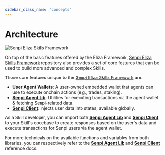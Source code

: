 ```yaml
---
sidebar_class_name: "concepts"
---
```



# Architecture

<CopyPageButton />

![Senpi Eliza Skills Framework](/img/architecture.png)

On top of the basic features offered by the Eliza Framework, [Senpi Eliza Skills Framework](https://github.com/moxie-protocol/moxie-agent-skills) repository also provides a set of core features that can be used to build more advanced and complex Skills.

Those core features unique to the [Senpi Eliza Skills Framework](https://github.com/moxie-protocol/moxie-agent-skills) are:

- **User Agent Wallets**: A user-owned embedded wallet that agents can use to execute onchain actions (e.g., trades, staking).
- [**Senpi Agent Lib**](./moxie-agent-lib/index.mdx): Utilities for executing transactions via the agent wallet & fetching Senpi-related data.
- [**Senpi Client**](./moxie-client/index.mdx): Injects user data into states, available globally.

As a Skill developer, you can import both [**Senpi Agent Lib**](./moxie-agent-lib/index.mdx) and [**Senpi Client**](./moxie-client/index.mdx) to your Skill's codebase to create responses based on the user's data and execute transactions for Senpi users via the agent wallet.

For more technicals on the available functions and variables from both libraries, you can respectively refer to the [**Senpi Agent Lib**](./moxie-agent-lib/index.mdx) and [**Senpi Client**](./moxie-client/index.mdx) reference docs.
